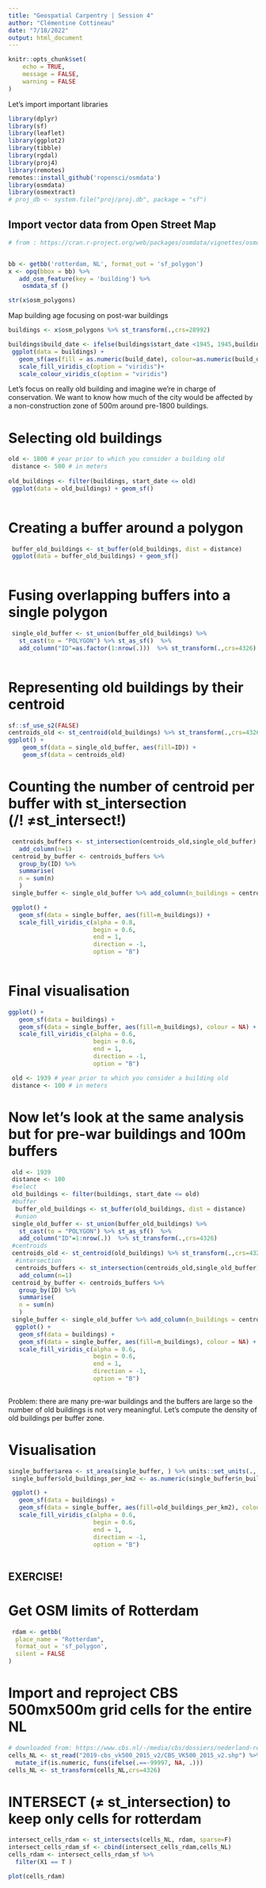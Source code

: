 ```yaml
---
title: "Geospatial Carpentry | Session 4"
author: "Clémentine Cottineau"
date: "7/18/2022"
output: html_document
---
```


```r
knitr::opts_chunk$set(
	echo = TRUE,
	message = FALSE,
	warning = FALSE
)
```

Let's import important libraries
```r
library(dplyr)
library(sf)
library(leaflet)
library(ggplot2)
library(tibble)
library(rgdal)
library(proj4)
library(remotes)
remotes::install_github('ropensci/osmdata')
library(osmdata)
library(osmextract)
# proj_db <- system.file("proj/proj.db", package = "sf")
```

## Import vector data from Open Street Map

```r
# from : https://cran.r-project.org/web/packages/osmdata/vignettes/osmdata.html


bb <- getbb('rotterdam, NL', format_out = 'sf_polygon')
x <- opq(bbox = bb) %>% 
   add_osm_feature(key = 'building') %>%
    osmdata_sf ()

str(x$osm_polygons)

```

Map building age focusing on post-war buildings
```r
buildings <- x$osm_polygons %>% st_transform(.,crs=28992)

buildings$build_date <- ifelse(buildings$start_date <1945, 1945,buildings$start_date)
 ggplot(data = buildings) +
   geom_sf(aes(fill = as.numeric(build_date), colour=as.numeric(build_date)))  +
   scale_fill_viridis_c(option = "viridis")+
   scale_colour_viridis_c(option = "viridis")
```

Let's focus on really old building and imagine we're in charge of conservation. We want to know how much of the city would be affected by a non-construction zone of 500m around pre-1800 buildings.

# Selecting old buildings
```r
old <- 1800 # year prior to which you consider a building old
 distance <- 500 # in meters
 
old_buildings <- filter(buildings, start_date <= old)
 ggplot(data = old_buildings) + geom_sf()
 
```

# Creating a buffer around a polygon
```r

 buffer_old_buildings <- st_buffer(old_buildings, dist = distance)
 ggplot(data = buffer_old_buildings) + geom_sf()
  
```

# Fusing overlapping buffers into a single polygon
```r

 single_old_buffer <- st_union(buffer_old_buildings) %>% 
   st_cast(to = "POLYGON") %>% st_as_sf()  %>% 
   add_column("ID"=as.factor(1:nrow(.)))  %>% st_transform(.,crs=4326) 
  
```

# Representing old buildings by their centroid
```r
sf::sf_use_s2(FALSE)
centroids_old <- st_centroid(old_buildings) %>% st_transform(.,crs=4326)  
ggplot() + 
    geom_sf(data = single_old_buffer, aes(fill=ID)) +
    geom_sf(data = centroids_old)
```

# Counting the number of centroid per buffer with st_intersection (/!\ ≠st_intersect!)
```r
 centroids_buffers <- st_intersection(centroids_old,single_old_buffer) %>% 
   add_column(n=1)
 centroid_by_buffer <- centroids_buffers %>% 
   group_by(ID) %>%
   summarise(
   n = sum(n)
   )
 single_buffer <- single_old_buffer %>% add_column(n_buildings = centroid_by_buffer$n)

 ggplot() + 
   geom_sf(data = single_buffer, aes(fill=n_buildings)) +
   scale_fill_viridis_c(alpha = 0.8,
                        begin = 0.6,
                        end = 1,
                        direction = -1,
                        option = "B")
 
```

# Final visualisation 
```r
ggplot() + 
   geom_sf(data = buildings) +
   geom_sf(data = single_buffer, aes(fill=n_buildings), colour = NA) +
   scale_fill_viridis_c(alpha = 0.6,
                        begin = 0.6,
                        end = 1,
                        direction = -1,
                        option = "B") 

 old <- 1939 # year prior to which you consider a building old
 distance <- 100 # in meters
```
 
 
# Now let's look at the same analysis but for pre-war buildings and 100m buffers
```r
 old <- 1939 
 distance <- 100
 #select
 old_buildings <- filter(buildings, start_date <= old)
 #buffer
  buffer_old_buildings <- st_buffer(old_buildings, dist = distance)
  #union
 single_old_buffer <- st_union(buffer_old_buildings) %>% 
   st_cast(to = "POLYGON") %>% st_as_sf()  %>% 
   add_column("ID"=1:nrow(.))  %>% st_transform(.,crs=4326) 
 #centroids
 centroids_old <- st_centroid(old_buildings) %>% st_transform(.,crs=4326)  
  #intersection
  centroids_buffers <- st_intersection(centroids_old,single_old_buffer) %>% 
   add_column(n=1)
 centroid_by_buffer <- centroids_buffers %>% 
   group_by(ID) %>%
   summarise(
   n = sum(n)
   )
 single_buffer <- single_old_buffer %>% add_column(n_buildings = centroid_by_buffer$n)
  ggplot() + 
   geom_sf(data = buildings) +
   geom_sf(data = single_buffer, aes(fill=n_buildings), colour = NA) +
   scale_fill_viridis_c(alpha = 0.6,
                        begin = 0.6,
                        end = 1,
                        direction = -1,
                        option = "B") 
   
```

Problem: there are many pre-war buildings and the buffers are large so the number of old buildings is not very meaningful. Let's compute the density of old buildings per buffer zone.


# Visualisation
```r
single_buffer$area <- st_area(single_buffer, ) %>% units::set_units(., km^2)
 single_buffer$old_buildings_per_km2 <- as.numeric(single_buffer$n_buildings / single_buffer$area)

 ggplot() + 
   geom_sf(data = buildings) +
   geom_sf(data = single_buffer, aes(fill=old_buildings_per_km2), colour = NA) +
   scale_fill_viridis_c(alpha = 0.6,
                        begin = 0.6,
                        end = 1,
                        direction = -1,
                        option = "B") 
 
```


## EXERCISE!

# Get OSM limits of Rotterdam
```r
 rdam <- getbb(
  place_name = "Rotterdam",
  format_out = 'sf_polygon',
  silent = FALSE
) 
```

# Import and reproject CBS 500mx500m grid cells for the entire NL
```r
# downloaded from: https://www.cbs.nl/-/media/cbs/dossiers/nederland-regionaal/vierkanten/500/2022-cbs_vk500_2019_vol.zip 
cells_NL <- st_read("2019-cbs_vk500_2015_v2/CBS_VK500_2015_v2.shp") %>%
  mutate_if(is.numeric, funs(ifelse(.==-99997, NA, .)))
cells_NL <- st_transform(cells_NL,crs=4326) 
```

# INTERSECT (≠ st_intersection) to keep only cells for rotterdam
```r
intersect_cells_rdam <- st_intersects(cells_NL, rdam, sparse=F)
intersect_cells_rdam_sf <- cbind(intersect_cells_rdam,cells_NL)
cells_rdam <- intersect_cells_rdam_sf %>% 
  filter(X1 == T ) 

plot(cells_rdam)

```



